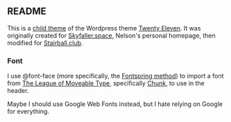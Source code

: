 == README ==
This is a [https://developer.wordpress.org/themes/advanced-topics/child-themes/ child theme] of the Wordpress theme [https://wordpress.com/theme/twentyeleven Twenty Eleven]. It was originally created for [http://www.skyfaller.space Skyfaller.space], Nelson's personal homepage, then modified for [http://www.stairball.club/ Stairball.club]. 

=== Font ===
I use @font-face (more specifically, the [http://www.fontspring.com/blog/the-new-bulletproof-font-face-syntax Fontspring method]) to import a font from [http://www.theleagueofmoveabletype.com/ The League of Moveable Type], specifically [https://www.theleagueofmoveabletype.com/chunk Chunk], to use in the header.

Maybe I should use Google Web Fonts instead, but I hate relying on Google for everything.
